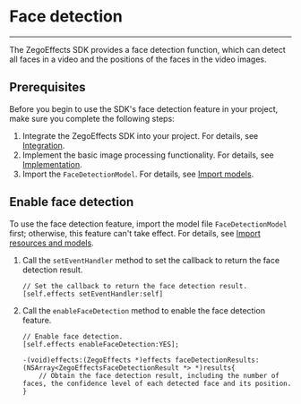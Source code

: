 # Face detection

---

The ZegoEffects SDK provides a face detection function, which can detect all faces in a video and the positions of the faces in the video images.

## Prerequisites

Before you begin to use the SDK's face detection feature in your project, make sure you complete the following steps:

1. Integrate the ZegoEffects SDK into your project. For details, see [Integration](#9909).
2. Implement the basic image processing functionality. For details, see [Implementation](#9915).
3. Import the `FaceDetectionModel`. For details, see [Import models](9919#2).

## Enable face detection

<Warning title="Warning">

To use the face detection feature, import the model file `FaceDetectionModel` first; otherwise, this feature can't take effect. For details, see [Import resources and models](!Quick_Starts/Import_Resources).
</Warning>


1. Call the `setEventHandler` method to set the callback to return the face detection result.

    ```objc
    // Set the callback to return the face detection result.
    [self.effects setEventHandler:self]
    ```

2. Call the `enableFaceDetection` method to enable the face detection feature.

    ```objc
    // Enable face detection.
    [self.effects enableFaceDetection:YES];
    
    -(void)effects:(ZegoEffects *)effects faceDetectionResults:(NSArray<ZegoEffectsFaceDetectionResult *> *)results{
        // Obtain the face detection result, including the number of faces, the confidence level of each detected face and its position.
    }
    ```
